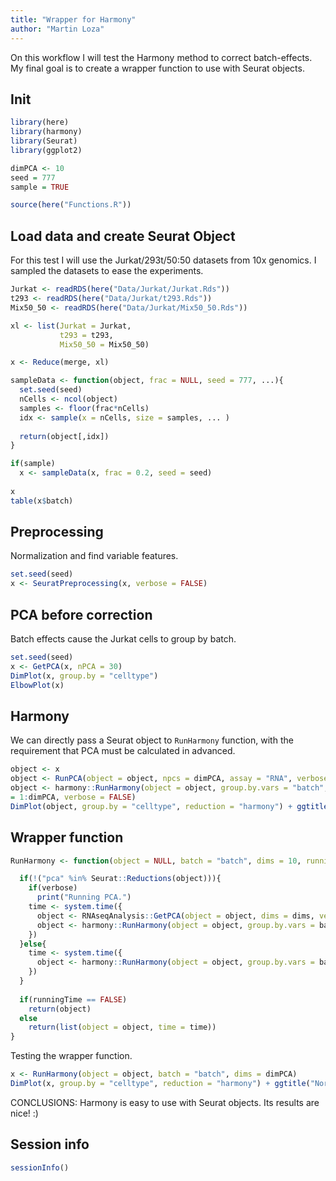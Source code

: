 ```yaml
---
title: "Wrapper for Harmony"
author: "Martin Loza"
---
```


On this workflow I will test the Harmony method to correct batch-effects. My final goal is to create a wrapper function to use with Seurat objects.

## Init

```r
library(here)
library(harmony)
library(Seurat)
library(ggplot2)

dimPCA <- 10
seed = 777
sample = TRUE

source(here("Functions.R"))
```

## Load data and create Seurat Object

For this test I will use the Jurkat/293t/50:50 datasets from 10x genomics. I sampled the datasets to ease the experiments.

```r
Jurkat <- readRDS(here("Data/Jurkat/Jurkat.Rds"))
t293 <- readRDS(here("Data/Jurkat/t293.Rds"))
Mix50_50 <- readRDS(here("Data/Jurkat/Mix50_50.Rds"))

xl <- list(Jurkat = Jurkat,
           t293 = t293,
           Mix50_50 = Mix50_50)

x <- Reduce(merge, xl)

sampleData <- function(object, frac = NULL, seed = 777, ...){
  set.seed(seed)
  nCells <- ncol(object)
  samples <- floor(frac*nCells)
  idx <- sample(x = nCells, size = samples, ... )
  
  return(object[,idx])
}

if(sample)
  x <- sampleData(x, frac = 0.2, seed = seed)
  
x
table(x$batch)
```

## Preprocessing

Normalization and find variable features.

```r
set.seed(seed)
x <- SeuratPreprocessing(x, verbose = FALSE)
```

## PCA before correction

Batch effects cause the Jurkat cells to group by batch. 

```r
set.seed(seed)
x <- GetPCA(x, nPCA = 30)
DimPlot(x, group.by = "celltype")
ElbowPlot(x)
```
## Harmony

We can directly pass a Seurat object to `RunHarmony` function, with the requirement that PCA must be calculated in advanced. 

```r
object <- x
object <- RunPCA(object = object, npcs = dimPCA, assay = "RNA", verbose = FALSE)
object <- harmony::RunHarmony(object = object, group.by.vars = "batch", dims.use	
= 1:dimPCA, verbose = FALSE)
DimPlot(object, group.by = "celltype", reduction = "harmony") + ggtitle("Corrected")
```
## Wrapper function

```r
RunHarmony <- function(object = NULL, batch = "batch", dims = 10, runningTime = FALSE, verbose = FALSE, ...){

  if(!("pca" %in% Seurat::Reductions(object))){
    if(verbose)
      print("Running PCA.")
    time <- system.time({
      object <- RNAseqAnalysis::GetPCA(object = object, dims = dims, verbose = verbose, ...)
      object <- harmony::RunHarmony(object = object, group.by.vars = batch, dims.use = 1:dims, verbose = verbose, ...)
    })
  }else{
    time <- system.time({
      object <- harmony::RunHarmony(object = object, group.by.vars = batch, dims.use = 1:dims, verbose = verbose, ...)
    })
  }
    
  if(runningTime == FALSE)
    return(object)
  else
    return(list(object = object, time = time))
}
```

Testing the wrapper function.

```r
x <- RunHarmony(object = object, batch = "batch", dims = dimPCA)
DimPlot(x, group.by = "celltype", reduction = "harmony") + ggtitle("Normalized")
```
CONCLUSIONS: Harmony is easy to use with Seurat objects. Its results are nice! :)   

## Session info
```r
sessionInfo()
```








